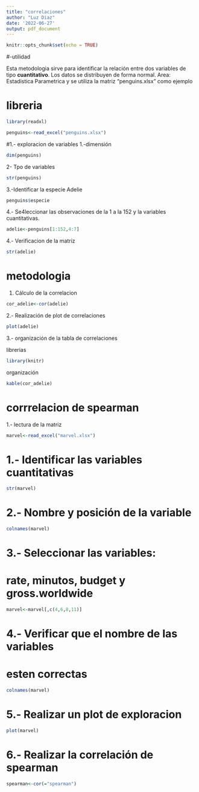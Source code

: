 ```yaml
---
title: "correlaciones"
author: "Luz Diaz"
date: '2022-06-27'
output: pdf_document
---
```


```r
knitr::opts_chunk$set(echo = TRUE)
```

#-utilidad 

Esta metodologia sirve para identificar la relación entre dos variables de tipo **cuantitativo**. Los datos se distribuyen de forma normal. Area: Estadistica Parametrica y se utiliza la matriz "penguins.xlsx" como ejemplo


# libreria
```r
library(readxl)
```


```r
penguins<-read_excel("penguins.xlsx")
```

#1.- exploracion de variables 
1.-dimensión 

```r
dim(penguins)
```
2- Tpo de variables 
```r
str(penguins)
```


3.-Identificar la especie Adelie
```r
penguins$especie
```

4.- Se4leccionar las observaciones de la 1 a la 152 y la variables cuantitativas.
```r
adelie<-penguins[1:152,4:7]
```





4.- Verificacion de la matriz 
```r
str(adelie)
```

# metodologia

1. Cálculo de la correlacion 

```r
cor_adelie<-cor(adelie)
```

2.- Realización de plot de correlaciones
```r
plot(adelie)
```

3.- organización de la tabla de correlaciones 

librerias 
```r
library(knitr)
```
organización 


```r
kable(cor_adelie)
```


# corrrelacion de  spearman 
1.- lectura de la matriz
```r
marvel<-read_excel("marvel.xlsx")
```
# 1.- Identificar las variables cuantitativas

```r
str(marvel)
```
# 2.- Nombre y posición de la variable
```r
colnames(marvel)
```
# 3.- Seleccionar las variables:
# rate, minutos, budget y gross.worldwide
```r
marvel<-marvel[,c(4,6,8,11)]
```
# 4.- Verificar que el nombre de las variables 
# esten correctas
```r
colnames(marvel)
```
# 5.- Realizar un plot de exploracion
```r
plot(marvel)
```

# 6.- Realizar la correlación de spearman
```r
spearman<-cor(="spearman")
```




